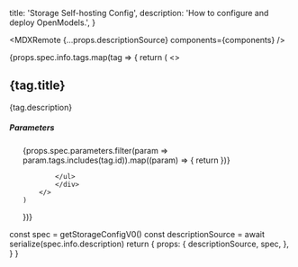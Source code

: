 
  title: 'Storage Self-hosting Config',
  description: 'How to configure and deploy OpenModels.',
}

<MDXRemote {...props.descriptionSource} components={components} />

<div>
{props.spec.info.tags.map(tag => {
    return (
        <>
            <h2 className="text-foreground">{tag.title}</h2>
            <p className="text-foreground-lighter">{tag.description}</p>
            <div className="not-prose">
            <h5 className="text-base text-foreground mb-3">Parameters</h5>
            <ul>
                {props.spec.parameters.filter(param => param.tags.includes(tag.id)).map((param) => {
                    return <Param name={param.title} type={param.type} description={param.description} required={param.required} />
                })}

            </ul>
            </div>
        </>
    )

})}

</div>



  const spec = getStorageConfigV0()
  const descriptionSource = await serialize(spec.info.description)
  return {
    props: {
      descriptionSource,
      spec,
    },
  }
}

